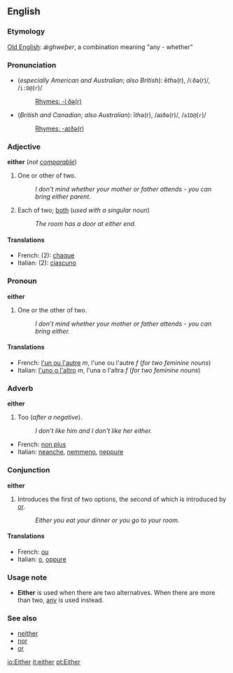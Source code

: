 ==English==
===Etymology===
[[Old English]]: ''&#509;ghweþer'', a combination meaning "any - whether"

===Pronunciation===
*(''especially American and Australian''; ''also British''): &#275;''th''&#601;(r), /i&#720;ð&#601;(r)/, /<tt>i:D@</tt>(<tt>r</tt>)/
*:[[Rhymes:English:-iːðə(r)|Rhymes: -iːðə(r)]]
*(''British and Canadian''; ''also Australian''): &#299;''th''&#601;(r), /a&#618;ð&#601;(r)/, /<tt>aID@</tt>(<tt>r</tt>)/
*:[[Rhymes:English:-aɪðə(r)|Rhymes: -aɪðə(r)]]

===Adjective===
'''either''' (''not [[comparable]]'')

#One or other of two.
#:''I don't mind whether your mother or father attends - you can bring either parent.''
#Each of two; [[both]] (''used with a singular noun'')
#:''The room has a door at either end.''

====Translations====
*French: (2): [[chaque]]
*Italian: (2): [[ciascuno]]

===Pronoun===
'''either'''

#One or the other of two.
#:''I don't mind whether your mother or father attends - you can bring either.''

====Translations====
*French: [[l'un ou l'autre]] ''m'', l'une ou l'autre ''f'' (''for two feminine nouns'')
*Italian: [[l'uno o l'altro]] ''m'', l'una o l'altra ''f''  (''for two feminine nouns'')

===Adverb===
'''either'''

#Too (''after a negative'').
#:''I don't like him and I don't like her either.''

*French: [[non plus]]
*Italian: [[neanche]], [[nemmeno]], [[neppure]]

===Conjunction===
'''either'''

#Introduces the first of two options, the second of which is introduced by [[or]].
#:''Either you eat your dinner or you go to your room.''

====Translations====
*French: [[ou]]
*Italian: [[o#Italian|o]], [[oppure]]

===Usage note===
*'''Either''' is used when there are two alternatives.  When there are more than two, [[any]] is used instead.

===See also===
*[[neither]]
*[[nor]]
*[[or]]

[[io:Either]]
[[it:either]]
[[pt:Either]]